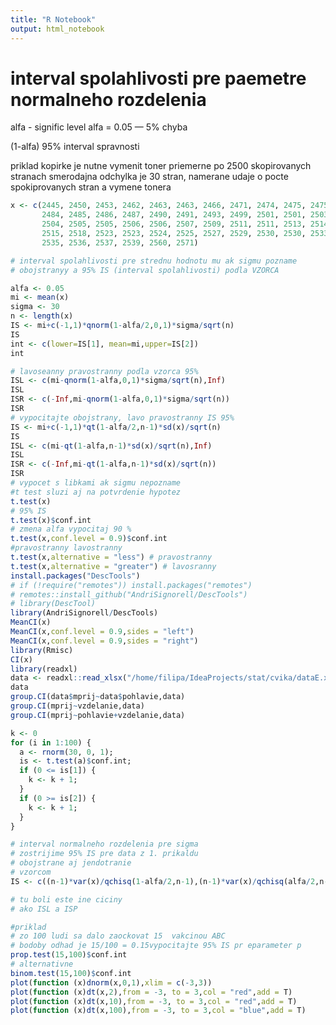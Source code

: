 ```yaml
---
title: "R Notebook"
output: html_notebook
---
```


# interval spolahlivosti pre paemetre normalneho rozdelenia
alfa - signific level
alfa = 0.05 --- 5% chyba

(1-alfa) 95% interval spravnosti

priklad
kopirke je nutne vymenit toner priemerne
po 2500 skopirovanych stranach  smerodajna odchylka je 30 stran, namerane udaje o pocte spokiprovanych stran a vymene tonera

```r
x <- c(2445, 2450, 2453, 2462, 2463, 2463, 2466, 2471, 2474, 2475, 2475,
       2484, 2485, 2486, 2487, 2490, 2491, 2493, 2499, 2501, 2501, 2503,
       2504, 2505, 2505, 2506, 2506, 2507, 2509, 2511, 2511, 2513, 2514,
       2515, 2518, 2523, 2523, 2524, 2525, 2527, 2529, 2530, 2530, 2533,
       2535, 2536, 2537, 2539, 2560, 2571)

# interval spolahlivosti pre strednu hodnotu mu ak sigmu pozname
# obojstranyy a 95% IS (interval spolahlivosti) podla VZORCA

alfa <- 0.05
mi <- mean(x)
sigma <- 30
n <- length(x)
IS <- mi+c(-1,1)*qnorm(1-alfa/2,0,1)*sigma/sqrt(n)
IS
int <- c(lower=IS[1], mean=mi,upper=IS[2])
int

# lavoseanny pravostranny podla vzorca 95%
ISL <- c(mi-qnorm(1-alfa,0,1)*sigma/sqrt(n),Inf)
ISL
ISR <- c(-Inf,mi-qnorm(1-alfa,0,1)*sigma/sqrt(n))
ISR
# vypocitajte obojstrany, lavo pravostranny IS 95%
IS <- mi+c(-1,1)*qt(1-alfa/2,n-1)*sd(x)/sqrt(n)
IS
ISL <- c(mi-qt(1-alfa,n-1)*sd(x)/sqrt(n),Inf)
ISL
ISR <- c(-Inf,mi-qt(1-alfa,n-1)*sd(x)/sqrt(n))
ISR
# vypocet s libkami ak sigmu nepozname
#t test sluzi aj na potvrdenie hypotez
t.test(x)
# 95% IS
t.test(x)$conf.int
# zmena alfa vypocitaj 90 %
t.test(x,conf.level = 0.9)$conf.int
#pravostranny lavostranny
t.test(x,alternative = "less") # pravostranny
t.test(x,alternative = "greater") # lavosranny
install.packages("DescTools")
# if (!require("remotes")) install.packages("remotes")
# remotes::install_github("AndriSignorell/DescTools")
# library(DescTool)
library(AndriSignorell/DescTools)
MeanCI(x)
MeanCI(x,conf.level = 0.9,sides = "left")
MeanCI(x,conf.level = 0.9,sides = "right")
library(Rmisc)
CI(x)
library(readxl)
data <- readxl::read_xlsx("/home/filipa/IdeaProjects/stat/cvika/dataE.xlsx")
data
group.CI(data$mprij~data$pohlavie,data)
group.CI(mprij~vzdelanie,data)
group.CI(mprij~pohlavie+vzdelanie,data)


```

```r
k <- 0
for (i in 1:100) {
  a <- rnorm(30, 0, 1);
  is <- t.test(a)$conf.int;
  if (0 <= is[1]) {
    k <- k + 1;
  }
  if (0 >= is[2]) {
    k <- k + 1;
  }
}

# interval normalneho rozdelenia pre sigma
# zostrijime 95% IS pre data z 1. prikaldu
# obojstrane aj jendotranie
# vzorcom
IS <- c((n-1)*var(x)/qchisq(1-alfa/2,n-1),(n-1)*var(x)/qchisq(alfa/2,n-1))

# tu boli este ine ciciny
# ako ISL a ISP

#priklad
# zo 100 ludi sa dalo zaockovat 15  vakcinou ABC
# bodoby odhad je 15/100 = 0.15vypocitajte 95% IS pr eparameter p
prop.test(15,100)$conf.int
# alternativne
binom.test(15,100)$conf.int
plot(function (x)dnorm(x,0,1),xlim = c(-3,3))
plot(function (x)dt(x,2),from = -3, to = 3,col = "red",add = T)
plot(function (x)dt(x,10),from = -3, to = 3,col = "red",add = T)
plot(function (x)dt(x,100),from = -3, to = 3,col = "blue",add = T)





```
